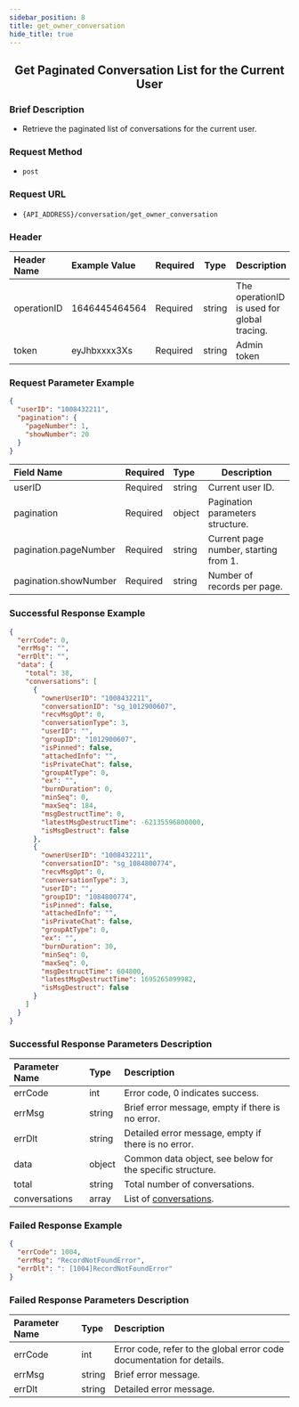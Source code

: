 ```yaml
---
sidebar_position: 8
title: get_owner_conversation
hide_title: true
---
```


<center>

## Get Paginated Conversation List for the Current User

</center>

### Brief Description
- Retrieve the paginated list of conversations for the current user.

### Request Method
- `post` 

### Request URL
- `{API_ADDRESS}/conversation/get_owner_conversation` 

### Header
| Header Name | Example Value | Required | Type | Description |
|:----    |:-------    |:--- |---|------      |
| operationID | 1646445464564 | Required | string | The operationID is used for global tracing. |
| token | eyJhbxxxx3Xs | Required | string | Admin token |

### Request Parameter Example

```json
{
  "userID": "1008432211",
  "pagination": {
    "pageNumber": 1,
    "showNumber": 20
  }
}
```

| Field Name | Required | Type | Description |
|:----    |:-------    |:--- |---|
| userID | Required | string | Current user ID. |
| pagination | Required | object | Pagination parameters structure. |
| pagination.pageNumber | Required | string | Current page number, starting from 1. |
| pagination.showNumber | Required | string | Number of records per page. |

### Successful Response Example

```json
{
  "errCode": 0,
  "errMsg": "",
  "errDlt": "",
  "data": {
    "total": 38,
    "conversations": [
      {
        "ownerUserID": "1008432211",
        "conversationID": "sg_1012900607",
        "recvMsgOpt": 0,
        "conversationType": 3,
        "userID": "",
        "groupID": "1012900607",
        "isPinned": false,
        "attachedInfo": "",
        "isPrivateChat": false,
        "groupAtType": 0,
        "ex": "",
        "burnDuration": 0,
        "minSeq": 0,
        "maxSeq": 184,
        "msgDestructTime": 0,
        "latestMsgDestructTime": -62135596800000,
        "isMsgDestruct": false
      },
      {
        "ownerUserID": "1008432211",
        "conversationID": "sg_1084800774",
        "recvMsgOpt": 0,
        "conversationType": 3,
        "userID": "",
        "groupID": "1084800774",
        "isPinned": false,
        "attachedInfo": "",
        "isPrivateChat": false,
        "groupAtType": 0,
        "ex": "",
        "burnDuration": 30,
        "minSeq": 0,
        "maxSeq": 0,
        "msgDestructTime": 604800,
        "latestMsgDestructTime": 1695265099982,
        "isMsgDestruct": false
      }
    ]
  }
}
```

### Successful Response Parameters Description

| Parameter Name | Type | Description |
|:----    |:-------    |:--- |
| errCode | int | Error code, 0 indicates success. |
| errMsg | string | Brief error message, empty if there is no error. |
| errDlt | string | Detailed error message, empty if there is no error. |
| data | object | Common data object, see below for the specific structure. |
| total | string | Total number of conversations. |
| conversations | array | List of [conversations](/restapi/commonFields#conversationinfo). |

### Failed Response Example

```json
{
  "errCode": 1004,
  "errMsg": "RecordNotFoundError",
  "errDlt": ": [1004]RecordNotFoundError"
}
```

### Failed Response Parameters Description

| Parameter Name | Type | Description |
|:----    |:-------    |:--- |
| errCode | int | Error code, refer to the global error code documentation for details. |
| errMsg | string | Brief error message. |
| errDlt | string | Detailed error message. |